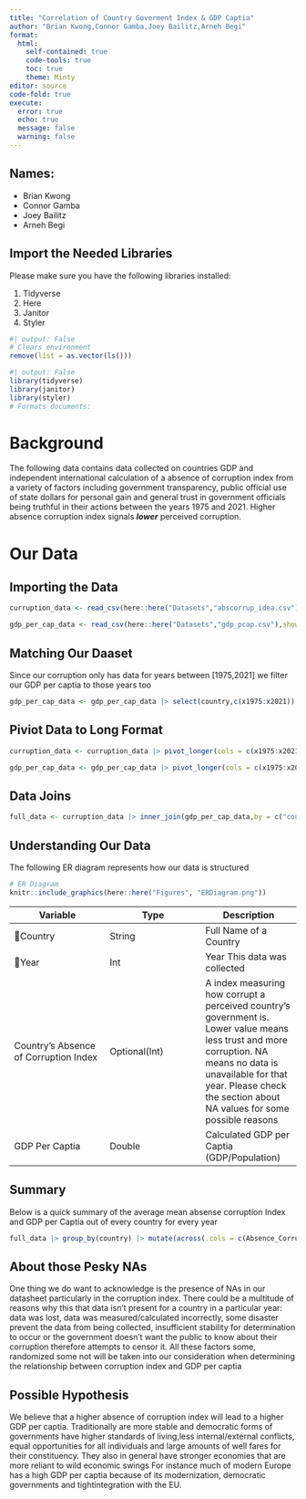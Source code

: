 ```yaml
---
title: "Correlation of Country Goverment Index & GDP Captia"
author: "Brian Kwong,Connor Gamba,Joey Bailitz,Arneh Begi"
format: 
  html:
    self-contained: true
    code-tools: true
    toc: true
    theme: Minty
editor: source
code-fold: true
execute: 
  error: true
  echo: true
  message: false
  warning: false
---
```


## Names:
  * Brian Kwong
  * Connor Gamba
  * Joey Bailitz
  * Arneh Begi

## Import the Needed Libraries

Please make sure you have the following libraries installed:

  1. Tidyverse
  2. Here 
  3. Janitor 
  4. Styler 
  

```r
#| output: False
# Clears environment
remove(list = as.vector(ls()))

#| output: False
library(tidyverse)
library(janitor)
library(styler)
# Formats documents:

```

# Background 

The following data contains data collected on countries GDP and independent international calculation of a absence of corruption index from a variety of factors including government transparency, public official use of state dollars for personal gain and general trust in government officials being truthful in their actions between the years 1975 and 2021.  Higher absence corruption index signals ***lower*** perceived corruption.

# Our Data
## Importing the Data

```r
curruption_data <- read_csv(here::here("Datasets","abscorrup_idea.csv"),show_col_types = FALSE) |> janitor::clean_names()

gdp_per_cap_data <- read_csv(here::here("Datasets","gdp_pcap.csv"),show_col_types = FALSE) |> janitor::clean_names()
```


## Matching Our Daaset
Since our corruption only has data for years between [1975,2021] we filter our GDP per captia to those years too

```r
gdp_per_cap_data <- gdp_per_cap_data |> select(country,c(x1975:x2021))
```


## Piviot Data to Long Format

```r
curruption_data <- curruption_data |> pivot_longer(cols = c(x1975:x2021),names_to = "Year",values_to = "Absence_Corruption_Index") |> mutate(Absence_Corruption_Index = as.numeric(Absence_Corruption_Index))

gdp_per_cap_data <- gdp_per_cap_data |> pivot_longer(cols = c(x1975:x2021),names_to = "Year",values_to = "GDP_Per_Capita") |> mutate(GDP_Per_Capita = str_replace_all(GDP_Per_Capita,"k","000")) |> mutate(GDP_Per_Capita = as.numeric(GDP_Per_Capita))
```


## Data Joins

```r
full_data <- curruption_data |> inner_join(gdp_per_cap_data,by = c("country","Year"))
```

## Understanding Our Data

The following ER diagram represents how our data is structured

```r
# ER Diagram
knitr::include_graphics(here::here("Figures", "ERDiagram.png"))
```

| Variable | Type | Description |
|--|--|--|
| 🔑Country | String | Full Name of a Country |
| 🔑Year | Int | Year This data was collected
| Country's Absence of Corruption Index | Optional(Int) | A index measuring how corrupt a perceived country's government is.  Lower value means less trust and more corruption.  NA means no data is unavailable for that year.  Please check the section about NA values for some possible reasons |
| GDP Per Captia | Double | Calculated GDP per Captia (GDP/Population)

## Summary

Below is a quick summary of the average mean absense corruption Index and GDP per Captia out of every country for every year
```r
full_data |> group_by(country) |> mutate(across(.cols = c(Absence_Corruption_Index,GDP_Per_Capita),.fns = ~mean(.x,na.rm = TRUE))) |> group_by(Year) |> summary(across(.cols = c(Absence_Corruption_Index,GDP_Per_Capita),.fns = ~mean(.x,na.rm = TRUE)))
```
## About those Pesky NAs
One thing we do want to acknowledge is the presence of NAs in our datasheet particularly in the corruption index.  There could be a multitude of reasons why this that data isn't present for a country in a particular year: data was lost, data was measured/calculated incorrectly, some disaster prevent the data from being collected, insufficient stability for determination to occur or the government doesn't want the public to know about their corruption therefore attempts to censor it.  All these factors some, randomized some not will be taken into our consideration when determining the relationship between corruption index and GDP per captia

## Possible Hypothesis 
We believe that a higher absence of corruption index will lead to a higher GDP per captia.  Traditionally are more stable and democratic forms of governments have higher standards of living,less internal/external conflicts, equal opportunities for all individuals and large amounts of well fares for their constituency.  They also in general have stronger economies that are more reliant to wild economic swings  For instance much of modern Europe has a high GDP per captia because of its modernization, democratic governments and tightintegration with the EU.